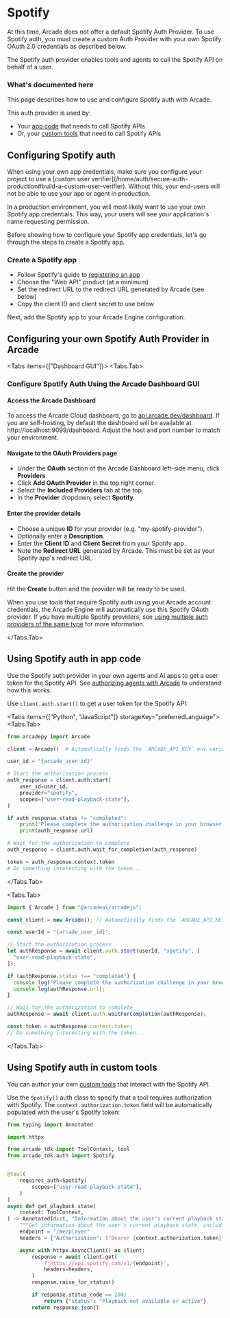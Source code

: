 
# Spotify

<Callout type="info">
  At this time, Arcade does not offer a default Spotify Auth Provider. To use
  Spotify auth, you must create a custom Auth Provider with your own Spotify
  OAuth 2.0 credentials as described below.
</Callout>

The Spotify auth provider enables tools and agents to call the Spotify API on behalf of a user.

### What's documented here

This page describes how to use and configure Spotify auth with Arcade.

This auth provider is used by:

- Your [app code](#using-spotify-auth-in-app-code) that needs to call Spotify APIs
- Or, your [custom tools](#using-spotify-auth-in-custom-tools) that need to call Spotify APIs

## Configuring Spotify auth

<Callout type="info">
  When using your own app credentials, make sure you configure your project to
  use a [custom user
  verifier](/home/auth/secure-auth-production#build-a-custom-user-verifier).
  Without this, your end-users will not be able to use your app or agent in
  production.
</Callout>

In a production environment, you will most likely want to use your own Spotify app credentials. This way, your users will see your application's name requesting permission.


Before showing how to configure your Spotify app credentials, let's go through the steps to create a Spotify app.

### Create a Spotify app

- Follow Spotify's guide to [registering an app](https://developer.spotify.com/documentation/web-api/tutorials/getting-started)
- Choose the "Web API" product (at a minimum)
- Set the redirect URL to the redirect URL generated by Arcade (see below)
- Copy the client ID and client secret to use below

Next, add the Spotify app to your Arcade Engine configuration.
## Configuring your own Spotify Auth Provider in Arcade



<Tabs items={["Dashboard GUI"]}>
<Tabs.Tab>

### Configure Spotify Auth Using the Arcade Dashboard GUI

<Steps>

#### Access the Arcade Dashboard

To access the Arcade Cloud dashboard, go to [api.arcade.dev/dashboard](https://api.arcade.dev/dashboard). If you are self-hosting, by default the dashboard will be available at http://localhost:9099/dashboard. Adjust the host and port number to match your environment.

#### Navigate to the OAuth Providers page

- Under the **OAuth** section of the Arcade Dashboard left-side menu, click **Providers**.
- Click **Add OAuth Provider** in the top right corner.
- Select the **Included Providers** tab at the top.
- In the **Provider** dropdown, select **Spotify**.

#### Enter the provider details

- Choose a unique **ID** for your provider (e.g. "my-spotify-provider").
- Optionally enter a **Description**.
- Enter the **Client ID** and **Client Secret** from your Spotify app.
- Note the **Redirect URL** generated by Arcade. This must be set as your Spotify app's redirect URL.

#### Create the provider

Hit the **Create** button and the provider will be ready to be used.

</Steps>

When you use tools that require Spotify auth using your Arcade account credentials, the Arcade Engine will automatically use this Spotify OAuth provider. If you have multiple Spotify providers, see [using multiple auth providers of the same type](/home/auth-providers#using-multiple-providers-of-the-same-type) for more information.

</Tabs.Tab>
</Tabs>

## Using Spotify auth in app code

Use the Spotify auth provider in your own agents and AI apps to get a user token for the Spotify API. See [authorizing agents with Arcade](/home/auth/how-arcade-helps) to understand how this works.

Use `client.auth.start()` to get a user token for the Spotify API:

<Tabs items={["Python", "JavaScript"]} storageKey="preferredLanguage">
<Tabs.Tab>

```python {8-12}
from arcadepy import Arcade

client = Arcade()  # Automatically finds the `ARCADE_API_KEY` env variable

user_id = "{arcade_user_id}"

# Start the authorization process
auth_response = client.auth.start(
    user_id=user_id,
    provider="spotify",
    scopes=["user-read-playback-state"],
)

if auth_response.status != "completed":
    print("Please complete the authorization challenge in your browser:")
    print(auth_response.url)

# Wait for the authorization to complete
auth_response = client.auth.wait_for_completion(auth_response)

token = auth_response.context.token
# Do something interesting with the token...
```

</Tabs.Tab>

<Tabs.Tab>

```javascript {8-10}
import { Arcade } from "@arcadeai/arcadejs";

const client = new Arcade(); // Automatically finds the `ARCADE_API_KEY` env variable

const userId = "{arcade_user_id}";

// Start the authorization process
let authResponse = await client.auth.start(userId, "spotify", [
  "user-read-playback-state",
]);

if (authResponse.status !== "completed") {
  console.log("Please complete the authorization challenge in your browser:");
  console.log(authResponse.url);
}

// Wait for the authorization to complete
authResponse = await client.auth.waitForCompletion(authResponse);

const token = authResponse.context.token;
// Do something interesting with the token...
```

</Tabs.Tab>

</Tabs>

## Using Spotify auth in custom tools

You can author your own [custom tools](/home/build-tools/create-a-mcp-server) that interact with the Spotify API.

Use the `Spotify()` auth class to specify that a tool requires authorization with Spotify. The `context.authorization.token` field will be automatically populated with the user's Spotify token:

```python {5-6,9-13,19}
from typing import Annotated

import httpx

from arcade_tdk import ToolContext, tool
from arcade_tdk.auth import Spotify


@tool(
    requires_auth=Spotify(
        scopes=["user-read-playback-state"],
    )
)
async def get_playback_state(
    context: ToolContext,
) -> Annotated[dict, "Information about the user's current playback state"]:
    """Get information about the user's current playback state, including track or episode, progress, and active device."""
    endpoint = "/me/player"
    headers = {"Authorization": f"Bearer {context.authorization.token}"}

    async with httpx.AsyncClient() as client:
        response = await client.get(
            f"https://api.spotify.com/v1/{endpoint}",
            headers=headers,
        )
        response.raise_for_status()

        if response.status_code == 204:
            return {"status": "Playback not available or active"}
        return response.json()
```
